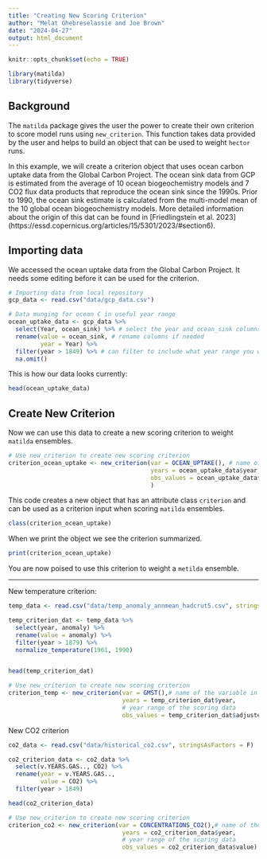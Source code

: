 ```yaml
---
title: "Creating New Scoring Criterion"
author: "Melat Ghebreselassie and Joe Brown"
date: "2024-04-27"
output: html_document
---
```


```r
knitr::opts_chunk$set(echo = TRUE)
```

```r
library(matilda)
library(tidyverse)
```
## Background

The `matilda` package gives the user the power to create their own criterion to score model runs using `new_criterion`. This function takes data provided by the user and helps to build an object that can be used to weight `hector` runs.

In this example, we will create a criterion object that uses ocean carbon uptake data from the Global Carbon Project. The ocean sink data from GCP is estimated from the average of 10 ocean biogeochemistry models and 7 CO2 flux data products that reproduce the ocean sink since the 1990s. Prior to 1990, the ocean sink estimate is calculated from the multi-model mean of the 10 global ocean biogeochemistry models. More detailed information about the origin of this dat can be found in [Friedlingstein et al. 2023] (https://essd.copernicus.org/articles/15/5301/2023/#section6).

## Importing data 
We accessed the ocean uptake data from the Global Carbon Project. It needs some editing before it can be used for the criterion.
```r

# Importing data from local repository
gcp_data <- read.csv("data/gcp_data.csv")

# Data munging for ocean C in useful year range
ocean_uptake_data <- gcp_data %>% 
  select(Year, ocean_sink) %>% # select the year and ocean_sink columns
  rename(value = ocean_sink, # rename columns if needed 
         year = Year) %>% 
  filter(year > 1849) %>% # can filter to include what year range you want. Here I show filtering 1850-present 
  na.omit()

```

This is how our data looks currently:
```r
head(ocean_uptake_data)
```

## Create New Criterion

Now we can use this data to create a new scoring criterion to weight `matilda` ensembles.

```r

# Use new_criterion to create new scoring criterion
criterion_ocean_uptake <- new_criterion(var = OCEAN_UPTAKE(), # name of the variable in the model output used for comparison
                                        years = ocean_uptake_data$year, # year range of the scoring data
                                        obs_values = ocean_uptake_data$value # values used for scoring
                                        ) 

```

This code creates a new object that has an attribute class `criterion` and can be used as a criterion input when scoring `matilda` ensembles.

```r
class(criterion_ocean_uptake)
```
When we print the object we see the criterion summarized.

```r

print(criterion_ocean_uptake)

```

You are now poised to use this criterion to weight a `metilda` ensemble.

____

New temperature criterion:
```r
temp_data <- read.csv("data/temp_anomaly_annmean_hadcrut5.csv", stringsAsFactors = F)

temp_criterion_dat <- temp_data %>% 
  select(year, anomaly) %>% 
  rename(value = anomaly) %>% 
  filter(year > 1879) %>% 
  normalize_temperature(1961, 1990)


head(temp_criterion_dat)

```

```r
# Use new_criterion to create new scoring criterion
criterion_temp <- new_criterion(var = GMST(),# name of the variable in the model output used for comparison
                                years = temp_criterion_dat$year,
                                # year range of the scoring data
                                obs_values = temp_criterion_dat$adjusted_value) # values used for scoring

```


New CO2 criterion
```r
co2_data <- read.csv("data/historical_co2.csv", stringsAsFactors = F)

co2_criterion_data <- co2_data %>% 
  select(v.YEARS.GAS.., CO2) %>% 
  rename(year = v.YEARS.GAS..,
         value = CO2) %>% 
  filter(year > 1849)

head(co2_criterion_data)
```

```r
# Use new_criterion to create new scoring criterion
criterion_co2 <- new_criterion(var = CONCENTRATIONS_CO2(),# name of the variable in the model output used for comparison
                                years = co2_criterion_data$year,
                                # year range of the scoring data
                                obs_values = co2_criterion_data$value) # values used for scoring
```

